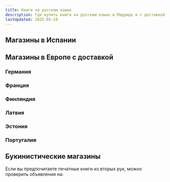 ```yaml
---
title: Книги на русском языке
description: Где купить книги на русском языке в Мадриде и с доставкой из других стран
lastUpdated: 2025-05-19
---
```



## Магазины в Испании

<CardGrid>
  <LinkCard title="Ruslibro" description="Интернет-магазин русских книг в Испании" href="https://ruskniga.es/" />
  <LinkCard title="BooksMe" description="Русские книги в Испании" href="https://booksme.es/" />
  <LinkCard title="Arteruso" description="Книги, сувениры" href="https://artru.es/ru/russkie-knigi.html/" />
  <LinkCard title="Casa del Libro" description="Небольшой выбор книг на русском языке" href="https://www.casadellibro.com/" />
</CardGrid>

## Магазины в Европе с доставкой

### Германия
<CardGrid>
  <LinkCard title="Murawei" description="Книжный магазин русской литературы" href="https://murawei.de/" />
  <LinkCard title="BooQua" description="Русские книги с доставкой по Европе" href="https://booqua.de/" />
  <LinkCard title="Bukinist" description="Русский книжный магазин в Германии" href="https://bukinist.de/ru/" />
</CardGrid>

### Франция

<CardGrid>
  <LinkCard title="Librairie du Globe" description="Русский книжный магазин в Париже" href="https://librairieduglobe.com/" />
</CardGrid>

### Финляндия

<CardGrid>
  <LinkCard title="Ruslania" description="Книги на русском языке с доставкой по всему миру" href="https://ruslania.com/" />
</CardGrid>

### Латвия
<CardGrid>
  <LinkCard title="Kniga.lv" description="Русские книги в Латвии" href="https://kniga.lv/" />
  <LinkCard title="Mnogoknig" description="Большой выбор русских книг с доставкой" href="https://mnogoknig.co.uk/ru" />
  <LinkCard title="Samtam Books" description="Книжный магазин с доставкой по Европе" href="https://www.samtambooks.com/" />
</CardGrid>

### Эстония

<CardGrid>
  <LinkCard title="Мир книг" description="Большой выбор книг на русском языке с доставкой по Европе" href="https://www.mirknig.eu/" />
</CardGrid>

### Португалия

<CardGrid>
  <LinkCard title="Varenka Books" description="Книжный магазин русской литературы в Португалии" href="https://varenkabooks.com/" />
</CardGrid>

## Букинистические магазины

Если вы предпочитаете печатные книги из вторых рук, можно проверить объявления на:

<CardGrid>
  <LinkCard title="Wallapop" description="Платформа для купли-продажи подержанных вещей" href="https://es.wallapop.com/" />
  <LinkCard title="Milanuncios" description="Доска объявлений, где можно найти подержанные книги" href="https://www.milanuncios.com/" />
</CardGrid>
